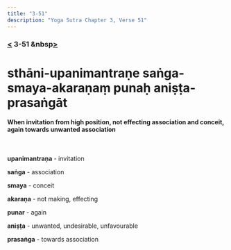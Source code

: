 ```yaml
---
title: "3-51"
description: "Yoga Sutra Chapter 3, Verse 51"
---
```


### [<](/Chapter-3/3-50) 3-51 &nbsp[>](/Chapter-3/3-52/)

# sthāni-upanimantraṇe saṅga-smaya-akaraṇaṃ punaḥ aniṣṭa-prasaṅgāt

#### When invitation from high position, not effecting association and conceit, again towards unwanted association

<br />

**upanimantraṇa** - invitation

**saṅga** - association

**smaya** - conceit

**akaraṇa** - not making, effecting

**punar** - again

**aniṣṭa** - unwanted, undesirable, unfavourable

**prasaṅga** - towards association

<br />
